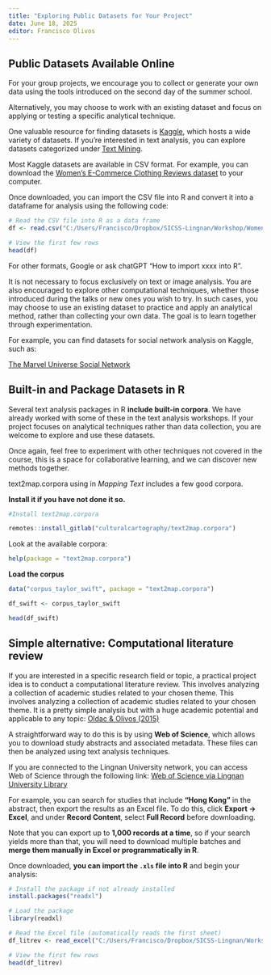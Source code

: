 ---
title: "Exploring Public Datasets for Your Project"
date: June 18, 2025
editor: Francisco Olivos
---

## Public Datasets Available Online

For your group projects, we encourage you to collect or generate your own data using the tools introduced on the second day of the summer school.

Alternatively, you may choose to work with an existing dataset and focus on applying or testing a specific analytical technique.

One valuable resource for finding datasets is [Kaggle](https://www.kaggle.com), which hosts a wide variety of datasets. If you're interested in text analysis, you can explore datasets categorized under [Text Mining](https://www.kaggle.com/datasets?tags=13205-Text+Mining).

Most Kaggle datasets are available in CSV format. For example, you can download the [Women's E-Commerce Clothing Reviews dataset](https://www.kaggle.com/datasets/nicapotato/womens-ecommerce-clothing-reviews) to your computer.

Once downloaded, you can import the CSV file into R and convert it into a dataframe for analysis using the following code:

```{r}
# Read the CSV file into R as a data frame
df <- read.csv("C:/Users/Francisco/Dropbox/SICSS-Lingnan/Workshop/Womens Clothing E-Commerce Reviews.csv")

# View the first few rows
head(df)

```

For other formats, Google or ask chatGPT "How to import xxxx into R".

It is not necessary to focus exclusively on text or image analysis. You are also encouraged to explore other computational techniques, whether those introduced during the talks or new ones you wish to try. In such cases, you may choose to use an existing dataset to practice and apply an analytical method, rather than collecting your own data. The goal is to learn together through experimentation.

For example, you can find datasets for social network analysis on Kaggle, such as:

[The Marvel Universe Social Network](https://www.kaggle.com/datasets/csanhueza/the-marvel-universe-social-network)

## Built-in and Package Datasets in R

Several text analysis packages in R **include built-in corpora**. We have already worked with some of these in the text analysis workshops. If your project focuses on analytical techniques rather than data collection, you are welcome to explore and use these datasets.

Once again, feel free to experiment with other techniques not covered in the course, this is a space for collaborative learning, and we can discover new methods together.

text2map.corpora using in *Mapping Text* includes a few good corpora.

**Install it if you have not done it so.**

```{r}
#Install text2map.corpora

remotes::install_gitlab("culturalcartography/text2map.corpora")


```

Look at the available corpora:

```{r}
help(package = "text2map.corpora")
```

**Load the corpus**

```{r}

data("corpus_taylor_swift", package = "text2map.corpora")

df_swift <- corpus_taylor_swift

head(df_swift)
```

## Simple alternative: Computational literature review

If you are interested in a specific research field or topic, a practical project idea is to conduct a computational literature review. This involves analyzing a collection of academic studies related to your chosen theme.  This involves analyzing a collection of academic studies related to your chosen theme. It is a pretty simple analysis but with a huge academic potential and applicable to any topic: [Oldac & Olivos (2015)](https://bera-journals.onlinelibrary.wiley.com/doi/10.1002/rev3.70021)

A straightforward way to do this is by using **Web of Science**, which allows you to download study abstracts and associated metadata. These files can then be analyzed using text analysis techniques.

If you are connected to the Lingnan University network, you can access Web of Science through the following link: [Web of Science via Lingnan University Library](https://julac-network.primo.exlibrisgroup.com/discovery/search?query=any,contains,web%20of%20science&vid=852JULAC_LUN:LINGNAN&tab=LU&search_scope=all&offest=0)

For example, you can search for studies that include **"Hong Kong"** in the abstract, then export the results as an Excel file. To do this, click **Export → Excel**, and under **Record Content**, select **Full Record** before downloading.

Note that you can export up to **1,000 records at a time**, so if your search yields more than that, you will need to download multiple batches and **merge them manually in Excel or programmatically in R**.

Once downloaded, **you can import the `.xls` file into R** and begin your analysis:

```{r}

# Install the package if not already installed
install.packages("readxl")

# Load the package
library(readxl)

# Read the Excel file (automatically reads the first sheet)
df_litrev <- read_excel("C:/Users/Francisco/Dropbox/SICSS-Lingnan/Workshop/HongKong.xls")

# View the first few rows
head(df_litrev)

```
